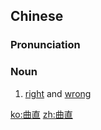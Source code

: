 ==Chinese==
{{zh-forms|1=bent; crooked; wrong}}

===Pronunciation===
{{zh-pron
|m=qūzhí
|c=kuk1 zik6
|cat=n
}}

===Noun===
{{zh-noun}}

# [[right]] and [[wrong]]

[[ko:曲直]]
[[zh:曲直]]